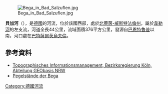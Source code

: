 {{No footnotes|time=2020-07-07T13:50:47+00:00}}
{{Coord|52|4|38.75|N|8|44|25.45|E|display=title}}
[[Image:Bega_in_Bad_Salzuflen.jpg|right]]

'''貝加河'''（{{lang-de|Bega}}），是[[德國|德國]]的河流，位於該國西部，處於[[北萊茵-威斯特法倫州|北萊茵-威斯特法倫州]]，屬於[[韦勒河_(威悉河支流)|韋勒河]]的左支流，河道全長44公里，流域面積376平方公里，發源自[[巴恩特魯普|巴恩特魯普]]以南，河口處在[[巴特薩爾茨烏夫倫|巴特薩爾茨烏夫倫]]。

==參考資料==
* [http://www.tim-online.nrw.de/tim-online/nutzung/index.html Topographisches Informationsmanagement, Bezirksregierung Köln, Abteilung GEObasis NRW]{{WebCite|url=https://www.webcitation.org/66qD6yoDr?url=http://www.tim-online.nrw.de/tim-online/nutzung/index.html |date=20120411091906 |dateformat=iso }}
* [http://www.werre-wasserverband.de/topas/display.php?KD=db1021931-wwv&ID1=KWeide&V1=1&ID2=1&V2=A2&ID3=9&V3=A1&ID4=3&V4=A1&ID5=8&V5=A1&ID6=7&V6=A1&ID7=20&V7=A1&YACHSE=on Pegelstände der Bega] {{Wayback|url=http://www.werre-wasserverband.de/topas/display.php?KD=db1021931-wwv&ID1=KWeide&V1=1&ID2=1&V2=A2&ID3=9&V3=A1&ID4=3&V4=A1&ID5=8&V5=A1&ID6=7&V6=A1&ID7=20&V7=A1&YACHSE=on |date=20160304044550 }}

{{Germany-geo-stub}}
[[Category:德國河流|Category:德國河流]]